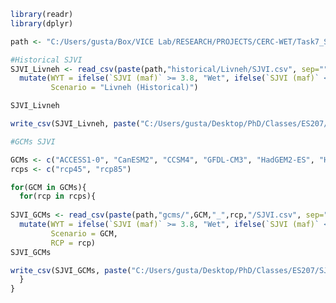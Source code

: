```{r}
library(readr)
library(dplyr)

path <- "C:/Users/gusta/Box/VICE Lab/RESEARCH/PROJECTS/CERC-WET/Task7_San_Joaquin_Model/pywr_models/data/common/hydrology/"

#Historical SJVI
SJVI_Livneh <- read_csv(paste(path,"historical/Livneh/SJVI.csv", sep="")) %>%
  mutate(WYT = ifelse(`SJVI (maf)` >= 3.8, "Wet", ifelse(`SJVI (maf)` < 3.8 & `SJVI (maf)` > 3.1, "Above Normal", ifelse(`SJVI (maf)` <= 3.1 & `SJVI (maf)` > 2.5, "Below Normal", ifelse(`SJVI (maf)` <= 2.5 & `SJVI (maf)` > 2.1, "Dry", "Critical")))),
         Scenario = "Livneh (Historical)")

SJVI_Livneh

write_csv(SJVI_Livneh, paste("C:/Users/gusta/Desktop/PhD/Classes/ES207/SJVI_Historical_Livneh_March.csv",sep=""))

#GCMs SJVI

GCMs <- c("ACCESS1-0", "CanESM2", "CCSM4", "GFDL-CM3", "HadGEM2-ES", "HadGEM2-CC", "MIROC5", "CNRM-CM5", "CMCC-CMS", "CESM1-BGC")
rcps <- c("rcp45", "rcp85")

for(GCM in GCMs){
  for(rcp in rcps){
  
SJVI_GCMs <- read_csv(paste(path,"gcms/",GCM,"_",rcp,"/SJVI.csv", sep="")) %>%
  mutate(WYT = ifelse(`SJVI (maf)` >= 3.8, "Wet", ifelse(`SJVI (maf)` < 3.8 & `SJVI (maf)` > 3.1, "Above Normal", ifelse(`SJVI (maf)` <= 3.1 & `SJVI (maf)` > 2.5, "Below Normal", ifelse(`SJVI (maf)` <= 2.5 & `SJVI (maf)` > 2.1, "Dry", "Critical")))),
         Scenario = GCM,
         RCP = rcp)
SJVI_GCMs

write_csv(SJVI_GCMs, paste("C:/Users/gusta/Desktop/PhD/Classes/ES207/SJVI_",GCM,"_",rcp,"_March.csv",sep=""))
  }
}






```